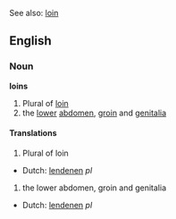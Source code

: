 See also: [[loin]]

==English==
===Noun===
'''loins'''

#<!--DefA--> Plural of [[loin]]
#<!--DefB--> the [[lower]] [[abdomen]], [[groin]] and [[genitalia]]

====Translations====

#<!--DefA--> Plural of loin
{{top}}
*Dutch: [[lendenen]] ''pl''
{{mid}}
{{bottom}}


#<!--DefB--> the lower abdomen, groin and genitalia
{{top}}
*Dutch: [[lendenen]] ''pl''
{{mid}}
{{bottom}}